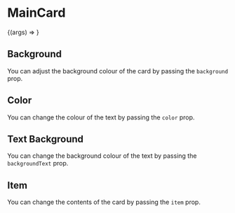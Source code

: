 

<Meta title="Molecules | MainCard" component={MainCard} />

# MainCard

<Preview>
  <Story
    name="Basic"
    args={{
      item: {
        name: 'stegappasaurus',
        description:
          'Lorem ipsum dolor sit amet, consectetur adipiscing elit. Morbi sollicitudin lectus et est malesuada, quis sodales est rutrum. Fusce a arcu iaculis, faucibus enim eget, imperdiet massa. Cras vestibulum mauris sapien, ac pretium elit posuere a. Nulla venenatis justo at erat ornare dapibus. Maecenas nec facilisis metus, non ornare felis.',
        image:
          'https://images.unsplash.com/photo-1500530855697-b586d89ba3ee?ixlib=rb-1.2.1&ixid=eyJhcHBfaWQiOjEyMDd9&auto=format&fit=crop&w=700&h=400',
        url: '/project/stegappasaurus',
      },
    }}
  >
    {(args) => <MainCard {...args} />}
  </Story>
</Preview>

<Props story="Basic" />

## Background

You can adjust the background colour of the card by passing the `background` prop.

<Preview>
  <Story name="Background">
    <MainCard
      background="gray-100"
      item={{
        name: 'stegappasaurus',
        image:
          'https://images.unsplash.com/photo-1500530855697-b586d89ba3ee?ixlib=rb-1.2.1&ixid=eyJhcHBfaWQiOjEyMDd9&auto=format&fit=crop&w=700&h=400',
        description:
          'An mobile app, created using React Native. Uses steganography to hide messages in images.',
        url: '/project/stegappasaurus',
      }}
    />
  </Story>
</Preview>

## Color

You can change the colour of the text by passing the `color` prop.

<Preview>
  <Story name="Color">
    <MainCard
      color="gray-500"
      item={{
        name: 'stegappasaurus',
        image:
          'https://images.unsplash.com/photo-1500530855697-b586d89ba3ee?ixlib=rb-1.2.1&ixid=eyJhcHBfaWQiOjEyMDd9&auto=format&fit=crop&w=700&h=400',
        description:
          'An mobile app, created using React Native. Uses steganography to hide messages in images.',
        url: '/project/stegappasaurus',
      }}
    />
  </Story>
</Preview>

## Text Background

You can change the background colour of the text by passing the `backgroundText` prop.

<Preview>
  <Story name="Text Background">
    <MainCard
      textBackground="blue-500"
      item={{
        name: 'stegappasaurus',
        image:
          'https://images.unsplash.com/photo-1500530855697-b586d89ba3ee?ixlib=rb-1.2.1&ixid=eyJhcHBfaWQiOjEyMDd9&auto=format&fit=crop&w=700&h=400',
        description:
          'An mobile app, created using React Native. Uses steganography to hide messages in images.',
        url: '/project/stegappasaurus',
      }}
    />
  </Story>
</Preview>

## Item

You can change the contents of the card by passing the `item` prop.

<Preview>
  <Story name="Item">
    <MainCard
      item={{
        name: 'composerisation',
        description: 'Converts commands between docker run and docker compose.',
        image:
          'https://images.unsplash.com/photo-1593338717285-fc56ada95667?ixlib=rb-1.2.1&ixid=eyJhcHBfaWQiOjEyMDd9&auto=format&fit=crop&w=700&h=400',
        url: '/project/composerisation',
      }}
    />
  </Story>
</Preview>
